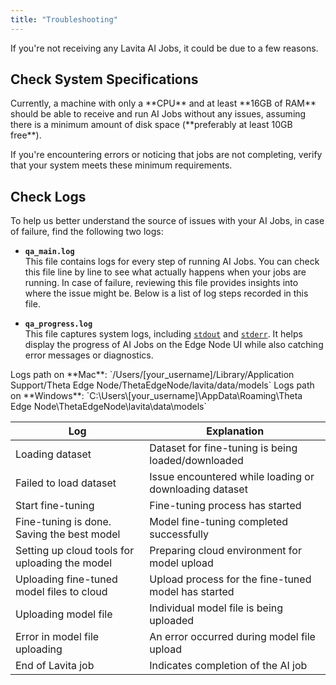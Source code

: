 ```yaml
---
title: "Troubleshooting"
---
```


If you're not receiving any Lavita AI Jobs, it could be due to a few reasons.

## Check System Specifications

<Note>
  Currently, a machine with only a **CPU** and at least **16GB of RAM** should be able to receive and run AI Jobs without any issues, assuming there is a minimum amount of disk space (**preferably at least 10GB free**).
</Note>

If you're encountering errors or noticing that jobs are not completing, verify that your system meets these minimum requirements.

## Check Logs

To help us better understand the source of issues with your AI Jobs, in case of failure, find the following two logs:

- **`qa_main.log`**  
  This file contains logs for every step of running AI Jobs. You can check this file line by line to see what actually happens when your jobs are running. In case of failure, reviewing this file provides insights into where the issue might be. Below is a list of log steps recorded in this file.

- **`qa_progress.log`**  
  This file captures system logs, including [`stdout`](https://en.wikipedia.org/wiki/Standard_streams) and [`stderr`](https://en.wikipedia.org/wiki/Standard_streams). It helps display the progress of AI Jobs on the Edge Node UI while also catching error messages or diagnostics.

<Tip>
  Logs path on **Mac**: `/Users/[your_username]/Library/Application Support/Theta Edge Node/ThetaEdgeNode/lavita/data/models`
</Tip>

<Tip>
  Logs path on **Windows**: `C:\Users\[your_username]\AppData\Roaming\Theta Edge Node\ThetaEdgeNode\lavita\data\models`
</Tip>

| Log                                            | Explanation                                            |
| --- | --- |
| Loading dataset                                | Dataset for fine-tuning is being loaded/downloaded    |
| Failed to load dataset                         | Issue encountered while loading or downloading dataset |
| Start fine-tuning                              | Fine-tuning process has started                        |
| Fine-tuning is done. Saving the best model     | Model fine-tuning completed successfully               |
| Setting up cloud tools for uploading the model | Preparing cloud environment for model upload          |
| Uploading fine-tuned model files to cloud      | Upload process for the fine-tuned model has started   |
| Uploading model file                           | Individual model file is being uploaded               |
| Error in model file uploading                  | An error occurred during model file upload            |
| End of Lavita job                              | Indicates completion of the AI job                    |